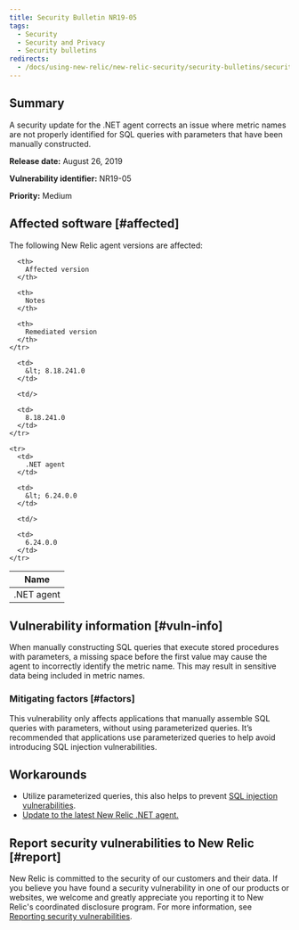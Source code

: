```yaml
---
title: Security Bulletin NR19-05
tags:
  - Security
  - Security and Privacy
  - Security bulletins
redirects:
  - /docs/using-new-relic/new-relic-security/security-bulletins/security-bulletin-nr19-05
---
```


## Summary

A security update for the .NET agent corrects an issue where metric names are not properly identified for SQL queries with parameters that have been manually constructed.

**Release date:** August 26, 2019

**Vulnerability identifier:** NR19-05

**Priority:** Medium

## Affected software [#affected]

The following New Relic agent versions are affected:

<Table>
  <thead>
    <tr>
      <th>
        Name
      </th>

      <th>
        Affected version
      </th>

      <th>
        Notes
      </th>

      <th>
        Remediated version
      </th>
    </tr>
  </thead>

  <tbody>
    <tr>
      <td>
        .NET agent
      </td>

      <td>
        &lt; 8.18.241.0
      </td>

      <td/>

      <td>
        8.18.241.0
      </td>
    </tr>

    <tr>
      <td>
        .NET agent
      </td>

      <td>
        &lt; 6.24.0.0
      </td>

      <td/>

      <td>
        6.24.0.0
      </td>
    </tr>
  </tbody>
</Table>

## Vulnerability information [#vuln-info]

When manually constructing SQL queries that execute stored procedures with parameters, a missing space before the first value may cause the agent to incorrectly identify the metric name. This may result in sensitive data being included in metric names.

### Mitigating factors [#factors]

This vulnerability only affects applications that manually assemble SQL queries with parameters, without using parameterized queries. It’s recommended that applications use parameterized queries to help avoid introducing SQL injection vulnerabilities.

## Workarounds

* Utilize parameterized queries, this also helps to prevent [SQL injection vulnerabilities](https://docs.microsoft.com/en-us/sql/relational-databases/security/sql-injection).
* [Update to the latest New Relic .NET agent.](https://docs.newrelic.com/docs/agents/net-agent/installation/update-net-agent)

## Report security vulnerabilities to New Relic [#report]

New Relic is committed to the security of our customers and their data. If you believe you have found a security vulnerability in one of our products or websites, we welcome and greatly appreciate you reporting it to New Relic's coordinated disclosure program. For more information, see [Reporting security vulnerabilities](/docs/security/new-relic-security/data-privacy/reporting-security-vulnerabilities).

